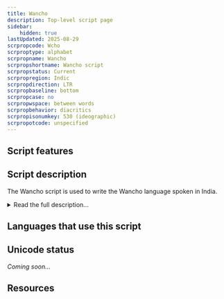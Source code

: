 ```yaml
---
title: Wancho
description: Top-level script page
sidebar:
    hidden: true
lastUpdated: 2025-08-29
scrpropcode: Wcho
scrproptype: alphabet
scrpropname: Wancho
scrpropshortname: Wancho script
scrpropstatus: Current
scrpropregion: Indic
scrpropdirection: LTR
scrpropbaseline: bottom
scrpropcase: no
scrpropwspace: between words
scrpropbehavior: diacritics
scrpropisonumkey: 530 (ideographic)
scrpropotcode: unspecified
---
```



## Script features

<ScriptInfo />

## Script description

The Wancho script is used to write the Wancho language spoken in India.

<details>
<summary>Read the full description...</summary>It is a simple alphabetic script comprised of letters which represent both consonants and vowels. There are no conjunct characters. Diacritical marks are used on vowel letters to indicate tone. The Wancho script has its own set of digits. Punctuation marks such as comma, full stop and question mark, are commonly used. 

The Wancho script was developed between 2001 and 2012 by Mr Banwang Losu. A font has been created for it and one book has been published using the script.
</details>

## Languages that use this script

<WsList script='Wcho' wsMax='5' />

## Unicode status

_Coming soon..._

## Resources

<ScriptResources detailSummary='seemore' />

